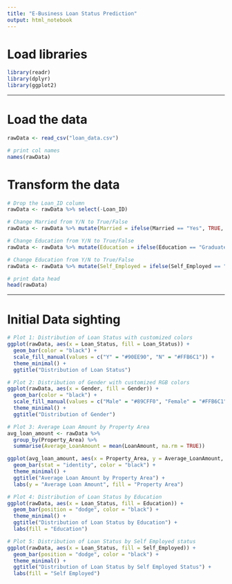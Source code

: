 ```yaml
---
title: "E-Business Loan Status Prediction"
output: html_notebook
---
```


# Load libraries

```r
library(readr)
library(dplyr)
library(ggplot2)
```

------------------------------------------------------------------------

# Load the data

```r
rawData <- read_csv("loan_data.csv")

# print col names
names(rawData)
```
# Transform the data

```r
# Drop the Loan_ID column
rawData <- rawData %>% select(-Loan_ID)

# Change Married from Y/N to True/False
rawData <- rawData %>% mutate(Married = ifelse(Married == "Yes", TRUE, FALSE))

# Change Education from Y/N to True/False
rawData <- rawData %>% mutate(Education = ifelse(Education == "Graduate", TRUE, FALSE))

# Change Education from Y/N to True/False
rawData <- rawData %>% mutate(Self_Employed = ifelse(Self_Employed == "Yes", TRUE, FALSE))

# print data head
head(rawData)
```

------------------------------------------------------------------------

# Initial Data sighting

```r
# Plot 1: Distribution of Loan Status with customized colors
ggplot(rawData, aes(x = Loan_Status, fill = Loan_Status)) +
  geom_bar(color = "black") +
  scale_fill_manual(values = c("Y" = "#90EE90", "N" = "#FFB6C1")) +
  theme_minimal() +
  ggtitle("Distribution of Loan Status")
```
```r
# Plot 2: Distribution of Gender with customized RGB colors
ggplot(rawData, aes(x = Gender, fill = Gender)) +
  geom_bar(color = "black") +
  scale_fill_manual(values = c("Male" = "#89CFF0", "Female" = "#FFB6C1")) +
  theme_minimal() +
  ggtitle("Distribution of Gender")
```

```r
# Plot 3: Average Loan Amount by Property Area
avg_loan_amount <- rawData %>%
  group_by(Property_Area) %>%
  summarise(Average_LoanAmount = mean(LoanAmount, na.rm = TRUE))

ggplot(avg_loan_amount, aes(x = Property_Area, y = Average_LoanAmount, fill = Property_Area)) +
  geom_bar(stat = "identity", color = "black") +
  theme_minimal() +
  ggtitle("Average Loan Amount by Property Area") +
  labs(y = "Average Loan Amount", fill = "Property Area")
```

```r
# Plot 4: Distribution of Loan Status by Education
ggplot(rawData, aes(x = Loan_Status, fill = Education)) +
  geom_bar(position = "dodge", color = "black") +
  theme_minimal() +
  ggtitle("Distribution of Loan Status by Education") +
  labs(fill = "Education")
```

```r
# Plot 5: Distribution of Loan Status by Self Employed status
ggplot(rawData, aes(x = Loan_Status, fill = Self_Employed)) +
  geom_bar(position = "dodge", color = "black") +
  theme_minimal() +
  ggtitle("Distribution of Loan Status by Self Employed Status") +
  labs(fill = "Self Employed")
```
